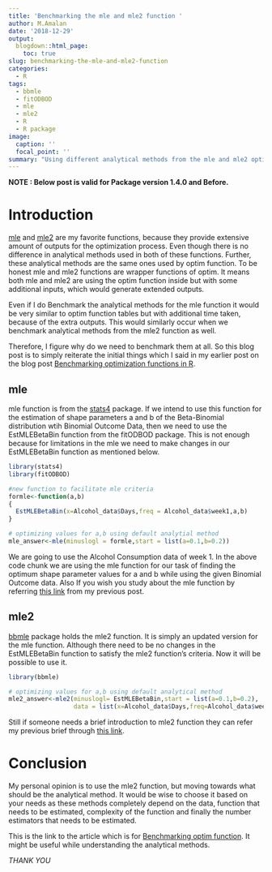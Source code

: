 ```yaml
---
title: 'Benchmarking the mle and mle2 function '
author: M.Amalan
date: '2018-12-29'
output: 
  blogdown::html_page:
    toc: true
slug: benchmarking-the-mle-and-mle2-function
categories:
  - R
tags:
  - bbmle
  - fitODBOD
  - mle
  - mle2
  - R
  - R package
image:
  caption: ''
  focal_point: ''
summary: "Using different analytical methods from the mle and mle2 optimizing function."  
---
```


**NOTE : Below post is valid for Package version 1.4.0 and Before. **

# Introduction

[mle](https://www.rdocumentation.org/packages/stats4/versions/3.5.1/topics/mle) and [mle2](https://www.rdocumentation.org/packages/bbmle/versions/1.0.20/topics/mle2) 
are my favorite functions, because they provide extensive amount of outputs
for the optimization process. Even though there is no difference in analytical methods 
used in both of these functions. Further, these analytical methods are the same ones used
by optim function. To be honest mle and mle2 functions are wrapper functions of optim. It means
both mle and mle2 are using the optim function inside but with some additional inputs, which
would generate extended outputs.

Even if I do Benchmark the analytical methods for the mle function it would be very similar to
optim function tables but with additional time taken, because of the extra outputs. This would 
similarly occur when we benchmark analytical methods from the mle2 function as well. 

Therefore, I figure why do we need to benchmark them at all. So this blog post is to 
simply reiterate the initial things which I said in my earlier post on the blog post
[Benchmarking optimization functions in R](https://amalan-con-stat.netlify.com/post/fitodbod_1/benchmarking-maximum-liklihood-functions-from-r/).

## mle

mle function is from the [stats4](https://stat.ethz.ch/R-manual/R-devel/library/stats4/html/00Index.html) 
package. If we intend to use this function for
the estimation of shape parameters a and b of the Beta-Binomial distribution wtih
Binomial Outcome Data, then we need to use the EstMLEBetaBin function from the fitODBOD
package. This is not enough because for limitations in the mle we need to make changes 
in our EstMLEBetaBin function as mentioned below. 

```r
library(stats4)
library(fitODBOD)

#new function to facilitate mle criteria 
formle<-function(a,b)
{
  EstMLEBetaBin(x=Alcohol_data$Days,freq = Alcohol_data$week1,a,b)
}

# optimizing values for a,b using default analytial method
mle_answer<-mle(minuslogl = formle,start = list(a=0.1,b=0.2))
```

We are going to use the Alcohol Consumption data of week 1. In the above code
chunk we are using the mle function for our task of finding the optimum shape parameter
values for a and b while using the given Binomial Outcome data. Also If you wish you
study about the mle function by referring [this link](https://amalan-con-stat.netlify.com/post/fitodbod_1/benchmarking-maximum-liklihood-functions-from-r/#mle-function) 
from my previous post.

## mle2

[bbmle](https://cran.r-project.org/web/packages/bbmle/index.html) 
package holds the mle2 function. It is simply an updated version for the mle function. 
Although there need to be no changes in the EstMLEBetaBin function to satisfy the mle2 
function's criteria. Now it will be possible to use it. 

```r
library(bbmle)

# optimizing values for a,b using default analytical method
mle2_answer<-mle2(minuslogl= EstMLEBetaBin,start = list(a=0.1,b=0.2),
                  data = list(x=Alcohol_data$Days,freq=Alcohol_data$week1))
```


Still if someone needs a brief introduction to mle2 function they can refer my
previous brief through [this link](https://amalan-con-stat.netlify.com/post/fitodbod_1/benchmarking-maximum-liklihood-functions-from-r/#mle2-function).

# Conclusion

My personal opinion is to use the mle2 function, but moving towards what should be the analytical
method. It would be wise to choose it based on your needs as these methods completely depend on 
the data, function that needs to be estimated, complexity of the function and finally the number
estimators that needs to be estimated. 

This is the link to the article which is for 
[Benchmarking optim function](https://amalan-con-stat.netlify.com/post/optim/optim-estimating-the-shape-parameters-of-beta-binomial-distribution/).
It might be useful while understanding the analytical methods.

*THANK YOU*